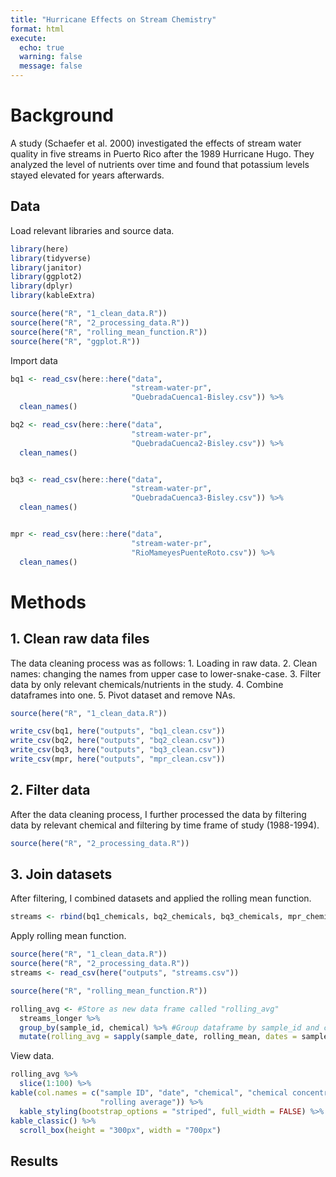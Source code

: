 ```yaml
---
title: "Hurricane Effects on Stream Chemistry"
format: html
execute: 
  echo: true
  warning: false
  message: false
---
```


# Background

A study (Schaefer et al. 2000) investigated the effects of stream water quality in five streams in Puerto Rico after the 1989 Hurricane Hugo. They analyzed the level of nutrients over time and found that potassium levels stayed elevated for years afterwards.

## Data

Load relevant libraries and source data.

```r
library(here)
library(tidyverse)
library(janitor)
library(ggplot2)
library(dplyr)
library(kableExtra)

source(here("R", "1_clean_data.R"))
source(here("R", "2_processing_data.R"))
source(here("R", "rolling_mean_function.R"))
source(here("R", "ggplot.R"))
```

Import data

```r
bq1 <- read_csv(here::here("data", 
                           "stream-water-pr",
                           "QuebradaCuenca1-Bisley.csv")) %>% 
  clean_names() 

bq2 <- read_csv(here::here("data", 
                           "stream-water-pr",
                           "QuebradaCuenca2-Bisley.csv")) %>% 
  clean_names()


bq3 <- read_csv(here::here("data", 
                           "stream-water-pr",
                           "QuebradaCuenca3-Bisley.csv")) %>% 
  clean_names() 


mpr <- read_csv(here::here("data", 
                           "stream-water-pr",
                           "RioMameyesPuenteRoto.csv")) %>% 
  clean_names() 
```

# Methods

## 1. Clean raw data files

The data cleaning process was as follows: 1. Loading in raw data. 2. Clean names: changing the names from upper case to lower-snake-case. 3. Filter data by only relevant chemicals/nutrients in the study. 4. Combine dataframes into one. 5. Pivot dataset and remove NAs.

```r
source(here("R", "1_clean_data.R"))

write_csv(bq1, here("outputs", "bq1_clean.csv"))
write_csv(bq2, here("outputs", "bq2_clean.csv"))
write_csv(bq3, here("outputs", "bq3_clean.csv"))
write_csv(mpr, here("outputs", "mpr_clean.csv"))
```

## 2. Filter data

After the data cleaning process, I further processed the data by filtering data by relevant chemical and filtering by time frame of study (1988-1994).

```r
source(here("R", "2_processing_data.R"))
```

## 3. Join datasets

After filtering, I combined datasets and applied the rolling mean function.

```r
streams <- rbind(bq1_chemicals, bq2_chemicals, bq3_chemicals, mpr_chemicals)
```

Apply rolling mean function.

```r
source(here("R", "1_clean_data.R"))
source(here("R", "2_processing_data.R"))
streams <- read_csv(here("outputs", "streams.csv"))

source(here("R", "rolling_mean_function.R"))

rolling_avg <- #Store as new data frame called "rolling_avg"
  streams_longer %>% 
  group_by(sample_id, chemical) %>% #Group dataframe by sample_id and chemical
  mutate(rolling_avg = sapply(sample_date, rolling_mean, dates = sample_date, conc = chem_conc, win_size_wks = 9)) 

```

View data.

```r
rolling_avg %>% 
  slice(1:100) %>% 
kable(col.names = c("sample ID", "date", "chemical", "chemical concentration", 
                    "rolling average")) %>% 
  kable_styling(bootstrap_options = "striped", full_width = FALSE) %>%
kable_classic() %>%
  scroll_box(height = "300px", width = "700px")
```

## Results
```r

```

